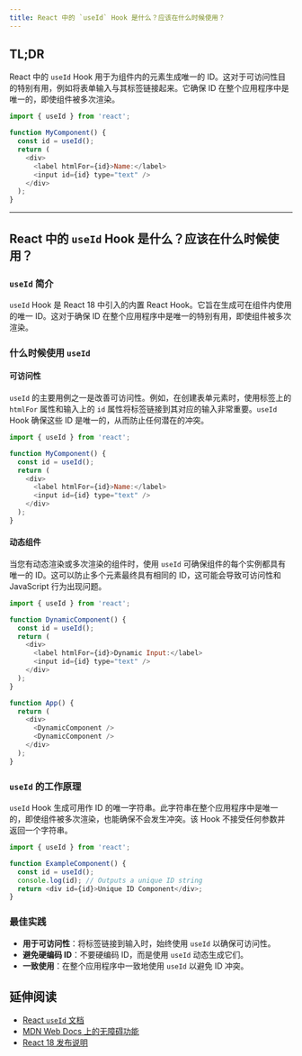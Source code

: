 ```yaml
---
title: React 中的 `useId` Hook 是什么？应该在什么时候使用？
---
```


## TL;DR

React 中的 `useId` Hook 用于为组件内的元素生成唯一的 ID。这对于可访问性目的特别有用，例如将表单输入与其标签链接起来。它确保 ID 在整个应用程序中是唯一的，即使组件被多次渲染。

```javascript
import { useId } from 'react';

function MyComponent() {
  const id = useId();
  return (
    <div>
      <label htmlFor={id}>Name:</label>
      <input id={id} type="text" />
    </div>
  );
}
```

***

## React 中的 `useId` Hook 是什么？应该在什么时候使用？

### `useId` 简介

`useId` Hook 是 React 18 中引入的内置 React Hook。它旨在生成可在组件内使用的唯一 ID。这对于确保 ID 在整个应用程序中是唯一的特别有用，即使组件被多次渲染。

### 什么时候使用 `useId`

#### 可访问性

`useId` 的主要用例之一是改善可访问性。例如，在创建表单元素时，使用标签上的 `htmlFor` 属性和输入上的 `id` 属性将标签链接到其对应的输入非常重要。`useId` Hook 确保这些 ID 是唯一的，从而防止任何潜在的冲突。

```javascript
import { useId } from 'react';

function MyComponent() {
  const id = useId();
  return (
    <div>
      <label htmlFor={id}>Name:</label>
      <input id={id} type="text" />
    </div>
  );
}
```

#### 动态组件

当您有动态渲染或多次渲染的组件时，使用 `useId` 可确保组件的每个实例都具有唯一的 ID。这可以防止多个元素最终具有相同的 ID，这可能会导致可访问性和 JavaScript 行为出现问题。

```javascript
import { useId } from 'react';

function DynamicComponent() {
  const id = useId();
  return (
    <div>
      <label htmlFor={id}>Dynamic Input:</label>
      <input id={id} type="text" />
    </div>
  );
}

function App() {
  return (
    <div>
      <DynamicComponent />
      <DynamicComponent />
    </div>
  );
}
```

### `useId` 的工作原理

`useId` Hook 生成可用作 ID 的唯一字符串。此字符串在整个应用程序中是唯一的，即使组件被多次渲染，也能确保不会发生冲突。该 Hook 不接受任何参数并返回一个字符串。

```javascript
import { useId } from 'react';

function ExampleComponent() {
  const id = useId();
  console.log(id); // Outputs a unique ID string
  return <div id={id}>Unique ID Component</div>;
}
```

### 最佳实践

* **用于可访问性**：将标签链接到输入时，始终使用 `useId` 以确保可访问性。
* **避免硬编码 ID**：不要硬编码 ID，而是使用 `useId` 动态生成它们。
* **一致使用**：在整个应用程序中一致地使用 `useId` 以避免 ID 冲突。

## 延伸阅读

* [React `useId` 文档](https://reactjs.org/docs/hooks-reference.html#useid)
* [MDN Web Docs 上的无障碍功能](https://developer.mozilla.org/en-US/docs/Web/Accessibility)
* [React 18 发布说明](https://reactjs.org/blog/2022/03/29/react-v18.html)
